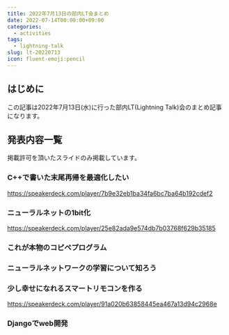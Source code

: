 ```yaml
---
title: 2022年7月13日の部内LT会まとめ
date: 2022-07-14T00:00:00+09:00
categories:
  - activities
tags:
  - lightning-talk
slug: lt-20220713
icon: fluent-emoji:pencil
---
```


## はじめに

この記事は2022年7月13日(水)に行った部内LT(Lightning Talk)会のまとめ記事になります。

## 発表内容一覧

掲載許可を頂いたスライドのみ掲載しています。

### C++で書いた末尾再帰を最適化したい

https://speakerdeck.com/player/7b9e32eb1ba34fa6bc7ba64b192cdef2

### ニューラルネットの1bit化

https://speakerdeck.com/player/25e82ada9e574db7b03768f629b35185

### これが本物のコピペプログラム

### ニューラルネットワークの学習について知ろう

### 少し幸せになれるスマートリモコンを作る

https://speakerdeck.com/player/91a020b63858445ea467a13d94c2968e

### Djangoでweb開発
